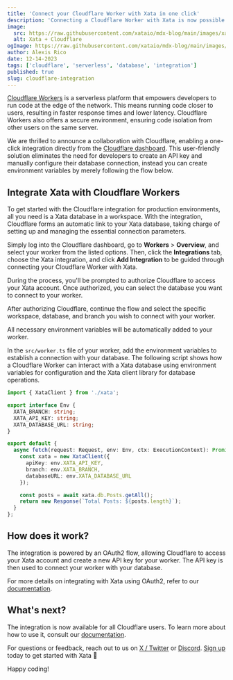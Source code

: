 ```yaml
---
title: 'Connect your Cloudflare Worker with Xata in one click'
description: 'Connecting a Cloudflare Worker with Xata is now possible from the Cloudflare dashboard.'
image:
  src: https://raw.githubusercontent.com/xataio/mdx-blog/main/images/xata-cloudflare.png
  alt: Xata + Cloudflare
ogImage: https://raw.githubusercontent.com/xataio/mdx-blog/main/images/xata-cloudflare.png
author: Alexis Rico
date: 12-14-2023
tags: ['cloudflare', 'serverless', 'database', 'integration']
published: true
slug: cloudflare-integration
---
```


[Cloudflare Workers](https://developers.cloudflare.com/workers/) is a serverless platform that empowers developers to run code at the edge of the network. This means running code closer to users, resulting in faster response times and lower latency. Cloudflare Workers also offers a secure environment, ensuring code isolation from other users on the same server.

We are thrilled to announce a collaboration with Cloudflare, enabling a one-click integration directly from the [Cloudflare dashboard](https://dash.cloudflare.com/login). This user-friendly solution eliminates the need for developers to create an API key and manually configure their database connection, instead you can create environment variables by merely following the flow below. 

## Integrate Xata with Cloudflare Workers

To get started with the Cloudflare integration for production environments, all you need is a Xata database in a workspace. With the integration, Cloudflare forms an automatic link to your Xata database, taking charge of setting up and managing the essential connection parameters.

<ArticleImage
  src="https://raw.githubusercontent.com/xataio/mdx-blog/main/images/cloudflare-integration-dashboard.png"
  width="699"
  height="407"
  alt="Cloudflare Integration Image"
  caption="Cloudflare dashboard with the Xata integration"
  position="center"
/>

Simply log into the Cloudflare dashboard, go to **Workers** > **Overview**, and select your worker from the listed options. Then, click the **Integrations** tab, choose the Xata integration, and click **Add Integration** to be guided through connecting your Cloudflare Worker with Xata.

<ArticleImage
  src="https://raw.githubusercontent.com/xataio/mdx-blog/main/images/cloudflare-integration-setup.png"
  width="684"
  height="837"
  alt="Cloudflare Integration Image"
  caption="Wizard to connect your Cloudflare Worker with Xata"
  position="center"
/>

During the process, you'll be prompted to authorize Cloudflare to access your Xata account. Once authorized, you can select the database you want to connect to your worker.

<ArticleImage
  src="https://raw.githubusercontent.com/xataio/mdx-blog/main/images/cloudflare-integration-authorization.png"
  width="464"
  height="490"
  alt="Cloudflare Integration Image"
  caption="Page to authorize Cloudflare to access your Xata account"
  position="center"
/>

After authorizing Cloudflare, continue the flow and select the specific workspace, database, and branch you wish to connect with your worker.

<ArticleImage
  src="https://raw.githubusercontent.com/xataio/mdx-blog/main/images/cloudflare-integration-selection.png"
  width="648"
  height="674"
  alt="Cloudflare Integration Image"
  caption="Page to select the database you want to connect to your worker"
  position="center"
/>

All necessary environment variables will be automatically added to your worker.

<ArticleImage
  src="https://raw.githubusercontent.com/xataio/mdx-blog/main/images/cloudflare-integration-secrets.png"
  width="641"
  height="297"
  alt="Cloudflare Integration Image"
  caption="List of environment variables added to your worker"
  position="center"
/>

In the `src/worker.ts` file of your worker, add the environment variables to establish a connection with your database. The following script shows how a Cloudflare Worker can interact with a Xata database using environment variables for configuration and the Xata client library for database operations.

```ts
import { XataClient } from './xata';

export interface Env {
  XATA_BRANCH: string;
  XATA_API_KEY: string;
  XATA_DATABASE_URL: string;
}

export default {
  async fetch(request: Request, env: Env, ctx: ExecutionContext): Promise<Response> {
    const xata = new XataClient({
      apiKey: env.XATA_API_KEY,
      branch: env.XATA_BRANCH,
      databaseURL: env.XATA_DATABASE_URL
    });

    const posts = await xata.db.Posts.getAll();
    return new Response(`Total Posts: ${posts.length}`);
  }
};
```

## How does it work?

The integration is powered by an OAuth2 flow, allowing Cloudflare to access your Xata account and create a new API key for your worker. The API key is then used to connect your worker with your database.

For more details on integrating with Xata using OAuth2, refer to our [documentation](/docs/integrations/oauth).

## What's next?

The integration is now available for all Cloudflare users. To learn more about how to use it, consult our [documentation](/docs/integrations/cloudflare).

For questions or feedback, reach out to us on [X / Twitter](https://twitter.com/xata) or [Discord](https://xata.io/discord). [Sign up](https://app.xata.io/signin?mode=signup) today to get started with Xata 🚀

Happy coding!
